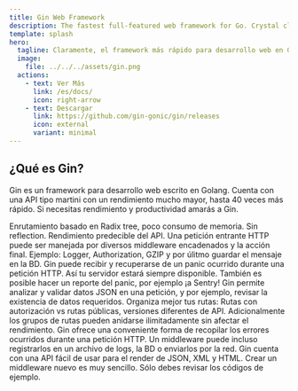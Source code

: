 ```yaml
---
title: Gin Web Framework
description: The fastest full-featured web framework for Go. Crystal clear.
template: splash
hero:
  tagline: Claramente, el framework más rápido para desarrollo web en Go.
  image:
    file: ../../../assets/gin.png
  actions:
    - text: Ver Más
      link: /es/docs/
      icon: right-arrow
    - text: Descargar
      link: https://github.com/gin-gonic/gin/releases
      icon: external
      variant: minimal
---
```



## ¿Qué es Gin?

Gin es un framework para desarrollo web escrito en Golang. Cuenta con una API tipo martini con un rendimiento mucho mayor, hasta 40 veces más rápido. Si necesitas rendimiento y productividad amarás a Gin.

<CardGrid>
  <Card title="Veloz" icon="rocket">
    Enrutamiento basado en Radix tree, poco consumo de memoria. Sin reflection.
    Rendimiento predecible del API.
  </Card>
  <Card icon="seti:plan" title="Soporte de middleware">
    Una petición entrante HTTP puede ser manejada por diversos middleware
    encadenados y la acción final. Ejemplo: Logger, Authorization, GZIP y por
    úlitmo guardar el mensaje en la BD.
  </Card>
  <Card icon="seti:lock" title="Libre de crashes">
    Gin puede recibir y recuperarse de un panic ocurrido durante una petición
    HTTP. Así tu servidor estará siempre disponible. También es posible hacer un
    reporte del panic, por ejemplo ¡a Sentry!
  </Card>
  <Card icon="approve-check-circle" title="Validación de JSON">
    Gin permite analizar y validar datos JSON en una petición, y por ejemplo,
    revisar la existencia de datos requeridos.
  </Card>
  <Card icon="puzzle" title="Agrupación de rutas">
    Organiza mejor tus rutas: Rutas con autorización vs rutas públicas,
    versiones diferentes de API. Adicionalmente los grupos de rutas pueden
    anidarse ilimitadamente sin afectar el rendimiento.
  </Card>
  <Card icon="open-book" title="Manejo de errores">
    Gin ofrece una conveniente forma de recopilar los errores ocurridos durante
    una petición HTTP. Un middleware puede incluso registrarlos en un archivo de
    logs, la BD o enviarlos por la red.
  </Card>
  <Card icon="seti:json" title="Render incluído">
    Gin cuenta con una API fácil de usar para el render de JSON, XML y HTML.
  </Card>
  <Card icon="seti:html" title="Extensible">
    Crear un middleware nuevo es muy sencillo. Sólo debes revisar los códigos de
    ejemplo.
  </Card>
</CardGrid>
